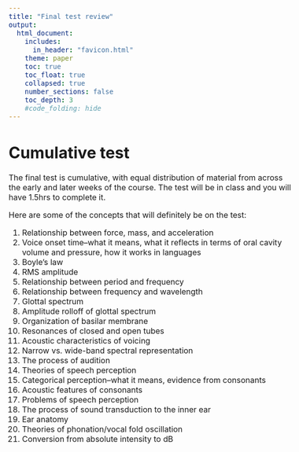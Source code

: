 ```yaml
---
title: "Final test review"
output:
  html_document:
    includes:
      in_header: "favicon.html"
    theme: paper
    toc: true
    toc_float: true
    collapsed: true
    number_sections: false
    toc_depth: 3
    #code_folding: hide
---
```

<style type="text/css">
  body{
  font-size: 12pt;
}
</style>

# Cumulative test

The final test is cumulative, with equal distribution of material from across the early and later weeks of the course. The test will be in class and you will have 1.5hrs to complete it. 

Here are some of the concepts that will definitely be on the test:

1. Relationship between force, mass, and acceleration
2. Voice onset time--what it means, what it reflects in terms of oral cavity volume and pressure, how it works in languages
3. Boyle's law
4. RMS amplitude
5. Relationship between period and frequency
6. Relationship between frequency and wavelength
7. Glottal spectrum
8. Amplitude rolloff of glottal spectrum
9. Organization of basilar membrane
10. Resonances of closed and open tubes
11. Acoustic characteristics of voicing
12. Narrow vs. wide-band spectral representation
13. The process of audition
14. Theories of speech perception
15. Categorical perception--what it means, evidence from consonants
16. Acoustic features of consonants
17. Problems of speech perception 
18. The process of sound transduction to the inner ear
19. Ear anatomy
20. Theories of phonation/vocal fold oscillation
21. Conversion from absolute intensity to dB 